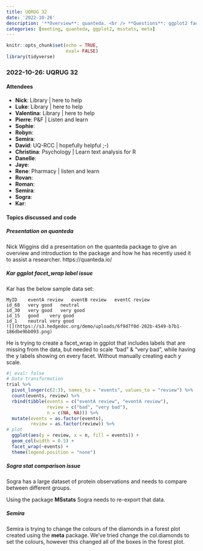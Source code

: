 ```yaml
---
title: UQRUG 32
date: '2022-10-26'
description: '**Overview**: quanteda. <br /> **Questions**: ggplot2 facets, MSstats, forest plot with meta'
categories: [meeting, quanteda, ggplot2, msstats, meta]
---
```


```r
knitr::opts_chunk$set(echo = TRUE,
                      eval= FALSE)
library(tidyverse)

```

### 2022-10-26: UQRUG 32

#### Attendees

-   **Nick**: Library \| here to help
-   **Luke**: Library \| here to help
-   **Valentina**: Library \| here to help
-   **Pierre**: P&F \| Listen and learn
-   **Sophie**:
-   **Robyn**:
-   **Semira**:
-   **David**: UQ-RCC \| hopefully helpful ;-)
-   **Christina**: Psychology \| Learn text analysis for R
-   **Danelle**:
-   **Jaye**:
-   **Rene**: Pharmacy \| listen and learn
-   **Rovan**:
-   **Roman**:
-   **Semira**:
-   **Sogra**:
-   **Kar**:

#### Topics discussed and code

##### Presentation on quanteda

Nick Wiggins did a presentation on the quanteda package to give an overview and introduction to the package and how he has recently used it to assist a researcher. https://quanteda.io/

##### Kar ggplot facet_wrap label issue

Kar has the below sample data set:

```         
MyID    eventA review   eventB review   eventC review
id_68   very good   neutral 
id_30   very good   very good   
id_15   good    very good   
id_1    neutral very good   
![](https://s3.hedgedoc.org/demo/uploads/6f9d7f0d-202b-4549-b7b1-186dbe9bb093.png)
```

He is trying to create a facet_wrap in ggplot that includes labels that are missing from the data, but needed to scale "bad" & "very bad", while having the y labels showing on every facet. Without manually creating each y scale.

```r
#| eval: false
# Data transformation
trial %>% 
  pivot_longer(c(2:3), names_to = "events", values_to = "review") %>% 
  count(events, review) %>% 
  rbind(tibble(events = c("eventA review", "eventA review"),
               review = c("bad", "very bad"),
               n = c(NA, NA))) %>%
  mutate(events = as.factor(events),
         review = as.factor(review)) %>% 
# plot
  ggplot(aes(y = review, x = n, fill = events)) +
  geom_col(width = 0.5) +
  facet_wrap(~events) +
  theme(legend.position = "none")
```

##### Sogra stat comparison issue

Sogra has a large dataset of protein observations and needs to compare between different groups.

Using the package **MSstats** Sogra needs to re-export that data.

##### Semira

Semira is trying to change the colours of the diamonds in a forest plot created using the **meta** package. We've tried change the col.diamonds to set the colours, however this changed all of the boxes in the forest plot.
